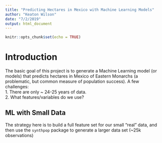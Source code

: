 ```yaml
---
title: "Predicting Hectares in Mexico with Machine Learning Models"
author: "Keaton Wilson"
date: "7/2/2019"
output: html_document
---
```


```r
knitr::opts_chunk$set(echo = TRUE)
```

# Introduction  
The basic goal of this project is to generate a Machine Learning model (or models) that predicts hectares in Mexico of Eastern Monarchs (a problematic, but common measure of population success). A few challenges:  
1. There are only ~ 24-25 years of data.  
2. What features/variables do we use?  

## ML with Small Data  

The strategy here is to build a full feature set for our small "real" data, and then use the `synthpop` package to generate a larger data set (~25k observations)

